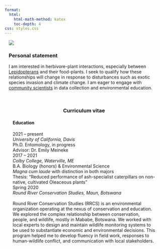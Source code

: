 ```yaml
---
format:
  html:
    html-math-method: katex
    toc-depth: 4
css: styles.css
---
```


::: {style="width: 95%; margin: auto; font-weight: normal; text-align: left"}
```{=html}
  <body>
    <div class="container">
      <div class="image">
        <img src="images/grace.jpg">
      </div>
      <div class="text">
      <h3><strong>Personal statement</strong></h2>
        <p>I am interested in herbivore-plant interactions, especially between <a href = https://en.wikipedia.org/wiki/Lepidoptera>Lepidopterans</a> and their food-plants. I seek to qualify how these relationships will change in response to disturbances such as exotic species invasion and climate change. I am eager to engage with <a href = https://www.calacademy.org/community-science>community scientists</a> in data collection and environmental education.</p>
      </div>
    </div>
  </body>
```
:::

\

::: {style="width: 90%; margin: auto; font-weight: normal; text-align: center"}
### **Curriculum vitae**
:::

::: {style="width: 90%; margin: auto; font-weight: normal; text-align: left"}
#### **Education**

| 2021 -- present
| *University of California, Davis*
| Ph.D. Entomology, in progress
| Advisor: Dr. Emily Meineke

| 2017 -- 2021
| *Colby College, Waterville, ME*
| B.A. Biology (honors) & Environmental Science
| *Magna cum laude* with distinction in both majors
| Thesis: "Reduced performance of ash-specialist caterpillars on non-native, cultivated Oleaceous plants"

| Spring 2020
| *Round River Conservation Studies, Maun, Botswana*
| 
| Round River Conservation Studies (RRCS) is an environmental organization operating at the nexus of conservation and education. We explored the complex relationship between conservation, people, and wildlife, mostly in Mababe, Botswana. We worked with local experts to design and maintain wildlife monitoring systems to be used to substantiate economic and environmental decisions. This program helped me to develop fluency in field work, responses to human-wildlife conflict, and communication with local stakeholders.
:::
